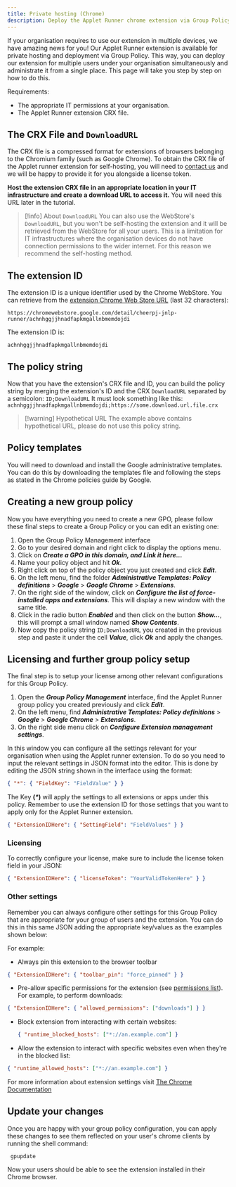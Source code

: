 ```yaml
---
title: Private hosting (Chrome)
description: Deploy the Applet Runner chrome extension via Group Policy (Windows).
---
```



If your organisation requires to use our extension in multiple devices, we have amazing news for you! Our Applet Runner extension is available for private hosting and deployment via Group Policy. This way, you can deploy our extension for multiple users under your organisation simultaneously and administrate it from a single place. This page will take you step by step on how to do this.

Requirements:

- The appropriate IT permissions at your organisation.
- The Applet Runner extension CRX file.

## The CRX File and `DownloadURL`

The CRX file is a compressed format for extensions of browsers belonging to the Chromium family (such as Google Chrome). To obtain the CRX file of the Applet runner extension for self-hosting, you will need to [contact us](https://cheerpj.com/contact/) and we will be happy to provide it for you alongside a license token.

**Host the extension CRX file in an appropriate location in your IT infrastructure and create a download URL to access it.** You will need this URL later in the tutorial.

> [!info] About `DownloadURL`
> You can also use the WebStore's `DownloadURL`, but you won't be self-hosting the extension and it will be retrieved from the WebStore for all your users. This is a limitation for IT infrastructures where the organisation devices do not have connection permissions to the wider internet. For this reason we recommend the self-hosting method.

## The extension ID

The extension ID is a unique identifier used by the Chrome WebStore. You can retrieve from the [extension Chrome Web Store URL](https://chromewebstore.google.com/detail/cheerpj-jnlp-runner/achnhggjjhnadfapkmgallnbmemdojdi) (last 32 characters):

```
https://chromewebstore.google.com/detail/cheerpj-jnlp-runner/achnhggjjhnadfapkmgallnbmemdojdi
```

The extension ID is:

```
achnhggjjhnadfapkmgallnbmemdojdi
```

## The policy string

Now that you have the extension's CRX file and ID, you can build the policy string by merging the extension's ID and the CRX `DownloadURL` separated by a semicolon:
`ID;DownloadURL`
It must look something like this:
`achnhggjjhnadfapkmgallnbmemdojdi;https://some.download.url.file.crx`

> [!warning] Hypothetical URL
> The example above contains hypothetical URL, please do not use this policy string.

## Policy templates

You will need to download and install the Google administrative templates. You can do this by downloading the templates file and following the steps as stated in the Chrome policies guide by Google.

<LinkButton
	href="https://support.google.com/chrome/a/answer/187202?hl=en"
	label="Chrome policies"
	type="primary"
	iconRight="ri:chrome-fill"
/>
## Creating a new group policy

Now you have everything you need to create a new GPO, please follow these final steps to create a Group Policy or you can edit an existing one:

1. Open the Group Policy Management interface
2. Go to your desired domain and right click to display the options menu.
3. Click on _**Create a GPO in this domain, and Link it here...**_
4. Name your policy object and hit _**Ok**_.
5. Right click on top of the policy object you just created and click _**Edit**_.
6. On the left menu, find the folder _**Administrative Templates: Policy definitions**_ > _**Google**_ > _**Google Chrome**_ > _**Extensions**_.
7. On the right side of the window, click on _**Configure the list of force-installed apps and extensions**_. This will display a new window with the same title.
8. Click in the radio button _**Enabled**_ and then click on the button _**Show...**_, this will prompt a small window named _**Show Contents**_.
9. Now copy the policy string `ID;DownloadURL` you created in the previous step and paste it under the cell _**Value**_, click _**Ok**_ and apply the changes.

## Licensing and further group policy setup

The final step is to setup your license among other relevant configurations for this Group Policy.

1. Open the _**Group Policy Management**_ interface, find the Applet Runner group policy you created previously and click _**Edit**_.
2. On the left menu, find _**Administrative Templates: Policy definitions**_ > _**Google**_ > _**Google Chrome**_ > _**Extensions**_.
3. On the right side menu click on _**Configure Extension management settings**_.

In this window you can configure all the settings relevant for your organisation when using the Applet runner extension. To do so you need to input the relevant settings in JSON format into the editor. This is done by editing the JSON string shown in the interface using the format:

```json
{ "*": { "FieldKey": "FieldValue" } }
```

The Key **(_\*_)** will apply the settings to all extensions or apps under this policy.
Remember to use the extension ID for those settings that you want to apply only for the Applet Runner extension.

```json
{ "ExtensionIDHere": { "SettingField": "FieldValues" } }
```

### Licensing

To correctly configure your license, make sure to include the license token field in your JSON:

```json
{ "ExtensionIDHere": { "licenseToken": "YourValidTokenHere" } }
```

### Other settings

Remember you can always configure other settings for this Group Policy that are appropriate for your group of users and the extension. You can do this in this same JSON adding the appropriate key/values as the examples shown below:

For example:

- Always pin this extension to the browser toolbar

```json
{ "ExtensionIDHere": { "toolbar_pin": "force_pinned" } }
```

- Pre-allow specific permissions for the extension (see [permissions list](https://developer.chrome.com/docs/extensions/reference/permissions-list)). For example, to perform downloads:

```json
{ "ExtensionIDHere": { "allowed_permissions": ["downloads"] } }
```

- Block extension from interacting with certain websites:

  ```json
  { "runtime_blocked_hosts": ["*://an.example.com"] }
  ```

- Allow the extension to interact with specific websites even when they're in the blocked list:

```json
{ "runtime_allowed_hosts": ["*://an.example.com"] }
```

For more information about extension settings visit [The Chrome Documentation](https://support.google.com/chrome/a/answer/9867568?hl=en)

<LinkButton
	href="https://support.google.com/chrome/a/answer/9867568?hl=en"
	label="Chrome Documentation"
	type="secondary"
	iconRight="iconoir:google-docs"
/>
## Update your changes

Once you are happy with your group policy configuration, you can apply these changes to see them reflected on your user's chrome clients by running the shell command:

```shell
 gpupdate
```

Now your users should be able to see the extension installed in their Chrome browser.
